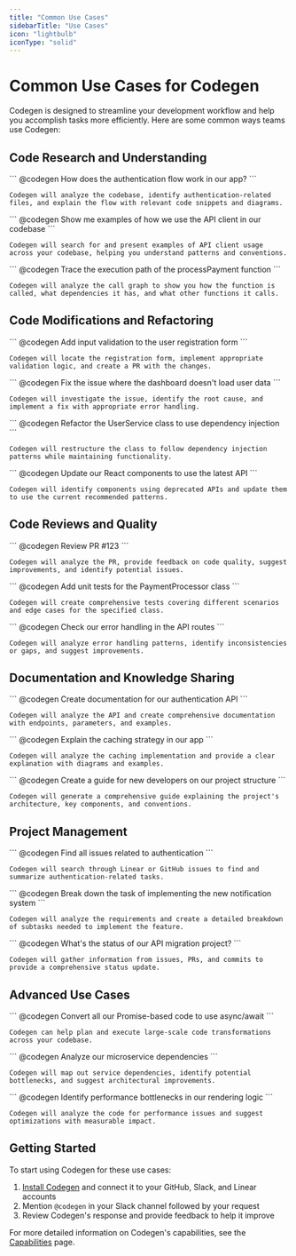 ```yaml
---
title: "Common Use Cases"
sidebarTitle: "Use Cases"
icon: "lightbulb"
iconType: "solid"
---
```


# Common Use Cases for Codegen

Codegen is designed to streamline your development workflow and help you accomplish tasks more efficiently. Here are some common ways teams use Codegen:

## Code Research and Understanding

<AccordionGroup>
  <Accordion title="Exploring Unfamiliar Codebases" icon="compass">
    ```
    @codegen How does the authentication flow work in our app?
    ```
    
    Codegen will analyze the codebase, identify authentication-related files, and explain the flow with relevant code snippets and diagrams.
  </Accordion>
  
  <Accordion title="Finding Code Examples" icon="magnifying-glass">
    ```
    @codegen Show me examples of how we use the API client in our codebase
    ```
    
    Codegen will search for and present examples of API client usage across your codebase, helping you understand patterns and conventions.
  </Accordion>
  
  <Accordion title="Tracing Function Calls" icon="route">
    ```
    @codegen Trace the execution path of the processPayment function
    ```
    
    Codegen will analyze the call graph to show you how the function is called, what dependencies it has, and what other functions it calls.
  </Accordion>
</AccordionGroup>

## Code Modifications and Refactoring

<AccordionGroup>
  <Accordion title="Implementing New Features" icon="plus">
    ```
    @codegen Add input validation to the user registration form
    ```
    
    Codegen will locate the registration form, implement appropriate validation logic, and create a PR with the changes.
  </Accordion>
  
  <Accordion title="Fixing Bugs" icon="bug">
    ```
    @codegen Fix the issue where the dashboard doesn't load user data
    ```
    
    Codegen will investigate the issue, identify the root cause, and implement a fix with appropriate error handling.
  </Accordion>
  
  <Accordion title="Refactoring Code" icon="arrows-rotate">
    ```
    @codegen Refactor the UserService class to use dependency injection
    ```
    
    Codegen will restructure the class to follow dependency injection patterns while maintaining functionality.
  </Accordion>
  
  <Accordion title="Updating Dependencies" icon="arrow-up">
    ```
    @codegen Update our React components to use the latest API
    ```
    
    Codegen will identify components using deprecated APIs and update them to use the current recommended patterns.
  </Accordion>
</AccordionGroup>

## Code Reviews and Quality

<AccordionGroup>
  <Accordion title="Reviewing Pull Requests" icon="code-pull-request">
    ```
    @codegen Review PR #123
    ```
    
    Codegen will analyze the PR, provide feedback on code quality, suggest improvements, and identify potential issues.
  </Accordion>
  
  <Accordion title="Improving Test Coverage" icon="vial">
    ```
    @codegen Add unit tests for the PaymentProcessor class
    ```
    
    Codegen will create comprehensive tests covering different scenarios and edge cases for the specified class.
  </Accordion>
  
  <Accordion title="Code Quality Checks" icon="check">
    ```
    @codegen Check our error handling in the API routes
    ```
    
    Codegen will analyze error handling patterns, identify inconsistencies or gaps, and suggest improvements.
  </Accordion>
</AccordionGroup>

## Documentation and Knowledge Sharing

<AccordionGroup>
  <Accordion title="Generating Documentation" icon="file-lines">
    ```
    @codegen Create documentation for our authentication API
    ```
    
    Codegen will analyze the API and create comprehensive documentation with endpoints, parameters, and examples.
  </Accordion>
  
  <Accordion title="Explaining Complex Logic" icon="diagram-project">
    ```
    @codegen Explain the caching strategy in our app
    ```
    
    Codegen will analyze the caching implementation and provide a clear explanation with diagrams and examples.
  </Accordion>
  
  <Accordion title="Creating Onboarding Materials" icon="user-plus">
    ```
    @codegen Create a guide for new developers on our project structure
    ```
    
    Codegen will generate a comprehensive guide explaining the project's architecture, key components, and conventions.
  </Accordion>
</AccordionGroup>

## Project Management

<AccordionGroup>
  <Accordion title="Issue Triage" icon="clipboard-list">
    ```
    @codegen Find all issues related to authentication
    ```
    
    Codegen will search through Linear or GitHub issues to find and summarize authentication-related tasks.
  </Accordion>
  
  <Accordion title="Task Breakdown" icon="puzzle-piece">
    ```
    @codegen Break down the task of implementing the new notification system
    ```
    
    Codegen will analyze the requirements and create a detailed breakdown of subtasks needed to implement the feature.
  </Accordion>
  
  <Accordion title="Status Updates" icon="chart-line">
    ```
    @codegen What's the status of our API migration project?
    ```
    
    Codegen will gather information from issues, PRs, and commits to provide a comprehensive status update.
  </Accordion>
</AccordionGroup>

## Advanced Use Cases

<AccordionGroup>
  <Accordion title="Large-Scale Refactoring" icon="wand-magic-sparkles">
    ```
    @codegen Convert all our Promise-based code to use async/await
    ```
    
    Codegen can help plan and execute large-scale code transformations across your codebase.
  </Accordion>
  
  <Accordion title="Architecture Analysis" icon="building">
    ```
    @codegen Analyze our microservice dependencies
    ```
    
    Codegen will map out service dependencies, identify potential bottlenecks, and suggest architectural improvements.
  </Accordion>
  
  <Accordion title="Performance Optimization" icon="gauge-high">
    ```
    @codegen Identify performance bottlenecks in our rendering logic
    ```
    
    Codegen will analyze the code for performance issues and suggest optimizations with measurable impact.
  </Accordion>
</AccordionGroup>

## Getting Started

To start using Codegen for these use cases:

1. [Install Codegen](https://codegen.sh/install) and connect it to your GitHub, Slack, and Linear accounts
2. Mention `@codegen` in your Slack channel followed by your request
3. Review Codegen's response and provide feedback to help it improve

For more detailed information on Codegen's capabilities, see the [Capabilities](/gen/capabilities) page.
